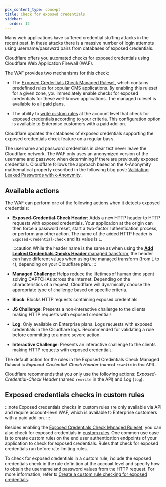 ```yaml
---
pcx_content_type: concept
title: Check for exposed credentials
sidebar:
  order: 12
---
```



Many web applications have suffered <GlossaryTooltip term="credential stuffing">credential stuffing</GlossaryTooltip> attacks in the recent past. In these attacks there is a massive number of login attempts using username/password pairs from databases of <GlossaryTooltip term="leaked credentials">exposed credentials</GlossaryTooltip>.

Cloudflare offers you automated checks for exposed credentials using Cloudflare Web Application Firewall (WAF).

<Render file="leaked-credentials-recommend-detection" />

The WAF provides two mechanisms for this check:

- The [Exposed Credentials Check Managed Ruleset](/waf/managed-rules/reference/exposed-credentials-check/), which contains predefined rules for popular CMS applications. By enabling this ruleset for a given zone, you immediately enable checks for exposed credentials for these well-known applications. The managed ruleset is available to all paid plans.

- The ability to [write custom rules](#exposed-credentials-checks-in-custom-rules) at the account level that check for exposed credentials according to your criteria. This configuration option is available to Enterprise customers with a paid add-on.

Cloudflare updates the databases of exposed credentials supporting the exposed credentials check feature on a regular basis.

The username and password credentials in clear text never leave the Cloudflare network. The WAF only uses an anonymized version of the username and password when determining if there are previously exposed credentials. Cloudflare follows the approach based on the _k_-Anonymity mathematical property described in the following blog post: [Validating Leaked Passwords with k-Anonymity](https://blog.cloudflare.com/validating-leaked-passwords-with-k-anonymity/).

## Available actions

The WAF can perform one of the following actions when it detects exposed credentials:

- **Exposed-Credential-Check Header**: Adds a new HTTP header to HTTP requests with exposed credentials. Your application at the origin can then force a password reset, start a two-factor authentication process, or perform any other action. The name of the added HTTP header is `Exposed-Credential-Check` and its value is `1`.

  :::caution
  While the header name is the same as when using the [**Add Leaked Credentials Checks Header** managed transform](/rules/transform/managed-transforms/reference/#add-leaked-credentials-checks-header), the header can have different values when using the managed transform (from `1` to `4`), depending on your Cloudflare plan.
  :::

- **Managed Challenge**: Helps reduce the lifetimes of human time spent solving CAPTCHAs across the Internet. Depending on the characteristics of a request, Cloudflare will dynamically choose the appropriate type of challenge based on specific criteria.
- **Block**: Blocks HTTP requests containing exposed credentials.
- **JS Challenge**: Presents a non-interactive challenge to the clients making HTTP requests with exposed credentials.
- **Log**: Only available on Enterprise plans. Logs requests with exposed credentials in the Cloudflare logs. Recommended for validating a rule before committing to a more severe action.
- **Interactive Challenge**: Presents an interactive challenge to the clients making HTTP requests with exposed credentials.

The default action for the rules in the Exposed Credentials Check Managed Ruleset is _Exposed-Credential-Check Header_ (named `rewrite` in the API).

Cloudflare recommends that you only use the following actions: _Exposed-Credential-Check Header_ (named `rewrite` in the API) and _Log_ (`log`).

## Exposed credentials checks in custom rules

:::note
Exposed credentials checks in custom rules are only available via API and require account-level WAF, which is available to Enterprise customers with a paid add-on.
:::

Besides enabling the [Exposed Credentials Check Managed Ruleset](/waf/managed-rules/reference/exposed-credentials-check/), you can also check for exposed credentials in [custom rules](/waf/custom-rules/). One common use case is to create custom rules on the end user authentication endpoints of your application to check for exposed credentials. Rules that check for exposed credentials run before rate limiting rules.

To check for exposed credentials in a custom rule, include the exposed credentials check in the rule definition at the account level and specify how to obtain the username and password values from the HTTP request. For more information, refer to [Create a custom rule checking for exposed credentials](/waf/managed-rules/check-for-exposed-credentials/configure-api/#create-a-custom-rule-checking-for-exposed-credentials).
